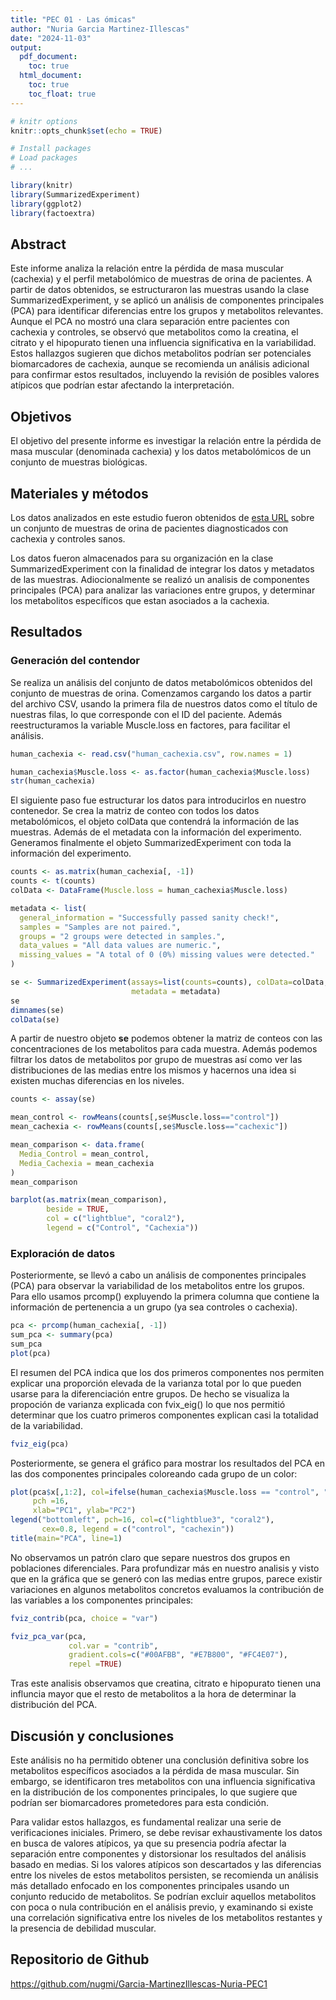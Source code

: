 ```yaml
---
title: "PEC 01 · Las ómicas"
author: "Nuria Garcia Martinez-Illescas"
date: "2024-11-03"
output: 
  pdf_document:
    toc: true
  html_document:
    toc: true
    toc_float: true
---
```


```r
# knitr options
knitr::opts_chunk$set(echo = TRUE)

```

```r
# Install packages
# Load packages
# ...

library(knitr)
library(SummarizedExperiment)
library(ggplot2)
library(factoextra)
```

## Abstract

Este informe analiza la relación entre la pérdida de masa muscular (cachexia) y 
el perfil metabolómico de muestras de orina de pacientes. A partir de datos obtenidos,
se estructuraron las muestras usando la clase SummarizedExperiment, y se aplicó 
un análisis de componentes principales (PCA) para identificar diferencias entre 
los grupos y metabolitos relevantes. Aunque el PCA no mostró una clara separación 
entre pacientes con cachexia y controles, se observó que metabolitos como la creatina, 
el citrato y el hipopurato tienen una influencia significativa en la variabilidad. 
Estos hallazgos sugieren que dichos metabolitos podrían ser potenciales biomarcadores 
de cachexia, aunque se recomienda un análisis adicional para confirmar estos resultados,
incluyendo la revisión de posibles valores atípicos que podrían estar afectando 
la interpretación.

## Objetivos

El objetivo del presente informe es investigar la relación entre la pérdida de masa
muscular (denominada cachexia) y los datos metabolómicos de un conjunto de muestras
biológicas. 

## Materiales y métodos

Los datos analizados en este estudio fueron obtenidos de [esta URL](https://rest.xialab.ca/api/download/metaboanalyst/human_cachexia.csv) sobre
un conjunto de muestras de orina de pacientes diagnosticados con cachexia y controles
sanos. 

Los datos fueron almacenados para su organización en la clase SummarizedExperiment con
la finalidad de integrar los datos y metadatos de las muestras. Adiocionalmente se
realizó un analisis de componentes principales (PCA) para analizar las variaciones entre
grupos, y determinar los metabolitos específicos que estan asociados a la cachexia.

## Resultados

### Generación del contendor

Se realiza un análisis del conjunto de datos metabolómicos obtenidos del conjunto
de muestras de orina. Comenzamos cargando los datos a partir del archivo CSV, usando
la primera fila de nuestros datos como el título de nuestras filas, lo que corresponde
con el ID del paciente. Además reestructuramos la variable Muscle.loss en factores, para 
facilitar el análisis.

```r
human_cachexia <- read.csv("human_cachexia.csv", row.names = 1)

human_cachexia$Muscle.loss <- as.factor(human_cachexia$Muscle.loss)
str(human_cachexia)
```

El siguiente paso fue estructurar los datos para introducirlos en nuestro contenedor.
Se crea la matriz de conteo con todos los datos metabolómicos, el objeto colData que 
contendrá la información de las muestras. Además de el metadata con la información del
experimento. Generamos finalmente el objeto SummarizedExperiment con toda la información
del experimento.

```r
counts <- as.matrix(human_cachexia[, -1])
counts <- t(counts)
colData <- DataFrame(Muscle.loss = human_cachexia$Muscle.loss)

metadata <- list(
  general_information = "Successfully passed sanity check!",
  samples = "Samples are not paired.",
  groups = "2 groups were detected in samples.",
  data_values = "All data values are numeric.",
  missing_values = "A total of 0 (0%) missing values were detected."
)

se <- SummarizedExperiment(assays=list(counts=counts), colData=colData,
                           metadata = metadata)
se
dimnames(se)
colData(se)
```

A partir de nuestro objeto **se** podemos obtener la matriz de conteos con las
concentraciones de los metabolitos para cada muestra. Además podemos filtrar los
datos de metabolitos por grupo de muestras así como ver las distribuciones de las
medias entre los mismos y hacernos una idea si existen muchas diferencias en los 
niveles.

```r
counts <- assay(se)

mean_control <- rowMeans(counts[,se$Muscle.loss=="control"])
mean_cachexia <- rowMeans(counts[,se$Muscle.loss=="cachexic"])

mean_comparison <- data.frame(
  Media_Control = mean_control,
  Media_Cachexia = mean_cachexia
)
mean_comparison

barplot(as.matrix(mean_comparison), 
        beside = TRUE, 
        col = c("lightblue", "coral2"), 
        legend = c("Control", "Cachexia"))
```

### Exploración de datos

Posteriormente, se llevó a cabo un análisis de componentes principales (PCA) para 
observar la variabilidad de los metabolitos entre los grupos. Para ello usamos prcomp()
expluyendo la primera columna que contiene la información de pertenencia a un grupo
(ya sea controles o cachexia).

```r
pca <- prcomp(human_cachexia[, -1])
sum_pca <- summary(pca)
sum_pca
plot(pca)
```

El resumen del PCA indica que los dos primeros componentes nos permiten explicar 
una proporción elevada de la varianza total por lo que pueden usarse para la 
diferenciación entre grupos. De hecho se visualiza la propoción de varianza explicada
con fvix_eig() lo que nos permitió determinar que los cuatro primeros componentes
explican casi la totalidad de la variabilidad.

```r
fviz_eig(pca)
```

Posteriormente, se genera el gráfico para mostrar los resultados del PCA en las dos
componentes principales coloreando cada grupo de un color:

```r
plot(pca$x[,1:2], col=ifelse(human_cachexia$Muscle.loss == "control", "lightblue3", "coral2"),
     pch =16,
     xlab="PC1", ylab="PC2")
legend("bottomleft", pch=16, col=c("lightblue3", "coral2"),
       cex=0.8, legend = c("control", "cachexin"))
title(main="PCA", line=1)
```

No observamos un patrón claro que separe nuestros dos grupos en poblaciones diferenciales.
Para profundizar más en nuestro analisis y visto que en la gráfica que se generó con
las medias entre grupos, parece existir variaciones en algunos metabolitos concretos
evaluamos la contribución de las variables a los componentes principales:

```r
fviz_contrib(pca, choice = "var")

fviz_pca_var(pca,
             col.var = "contrib",
             gradient.cols=c("#00AFBB", "#E7B800", "#FC4E07"),
             repel =TRUE)
```

Tras este analisis observamos que creatina, citrato e hipopurato tienen una influncia
mayor que el resto de metabolitos a la hora de determinar la distribución del PCA. 

## Discusión y conclusiones

Este análisis no ha permitido obtener una conclusión definitiva sobre los metabolitos
específicos asociados a la pérdida de masa muscular. Sin embargo, se identificaron 
tres metabolitos con una influencia significativa en la distribución de los 
componentes principales, lo que sugiere que podrían ser biomarcadores prometedores
para esta condición.

Para validar estos hallazgos, es fundamental realizar una serie de verificaciones 
iniciales. Primero, se debe revisar exhaustivamente los datos en busca de valores
atípicos, ya que su presencia podría afectar la separación entre componentes y 
distorsionar los resultados del análisis basado en medias. Si los valores atípicos
son descartados y las diferencias entre los niveles de estos metabolitos persisten,
se recomienda un análisis más detallado enfocado en los componentes principales 
usando un conjunto reducido de metabolitos. Se podrían excluir aquellos metabolitos
con poca o nula contribución en el análisis previo, y examinando si existe una 
correlación significativa entre los niveles de los metabolitos restantes y la 
presencia de debilidad muscular.

## Repositorio de Github

[https://github.com/nugmi/Garcia-MartinezIllescas-Nuria-PEC1](https://github.com/nugmi/Garcia-MartinezIllescas-Nuria-PEC1)